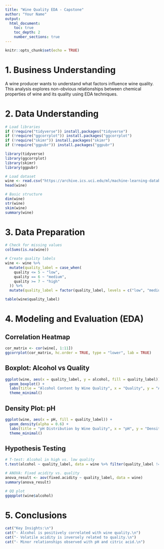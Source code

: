 ---
title: "Wine Quality EDA - Capstone"
author: "Your Name"
output:
  html_document:
    toc: true
    toc_depth: 2
    number_sections: true
---

```{r setup, include=FALSE}
knitr::opts_chunk$set(echo = TRUE)
```

# 1. Business Understanding

A wine producer wants to understand what factors influence wine quality. This analysis explores non-obvious relationships between chemical properties of wine and its quality using EDA techniques.

# 2. Data Understanding

```{r}
# Load libraries
if (!require("tidyverse")) install.packages("tidyverse")
if (!require("ggcorrplot")) install.packages("ggcorrplot")
if (!require("skimr")) install.packages("skimr")
if (!require("ggpubr")) install.packages("ggpubr")

library(tidyverse)
library(ggcorrplot)
library(skimr)
library(ggpubr)

# Load dataset
wine <- read.csv("https://archive.ics.uci.edu/ml/machine-learning-databases/wine-quality/winequality-red.csv", sep = ";")
head(wine)
```

```{r}
# Basic structure
dim(wine)
str(wine)
skim(wine)
summary(wine)
```

# 3. Data Preparation

```{r}
# Check for missing values
colSums(is.na(wine))

# Create quality labels
wine <- wine %>%
  mutate(quality_label = case_when(
    quality <= 5 ~ "low",
    quality == 6 ~ "medium",
    quality >= 7 ~ "high"
  )) %>%
  mutate(quality_label = factor(quality_label, levels = c("low", "medium", "high")))

table(wine$quality_label)
```

# 4. Modeling and Evaluation (EDA)

## Correlation Heatmap

```{r}
cor_matrix <- cor(wine[, 1:11])
ggcorrplot(cor_matrix, hc.order = TRUE, type = "lower", lab = TRUE)
```

## Boxplot: Alcohol vs Quality

```{r}
ggplot(wine, aes(x = quality_label, y = alcohol, fill = quality_label)) +
  geom_boxplot() +
  labs(title = "Alcohol Content by Wine Quality", x = "Quality", y = "Alcohol") +
  theme_minimal()
```

## Density Plot: pH

```{r}
ggplot(wine, aes(x = pH, fill = quality_label)) +
  geom_density(alpha = 0.6) +
  labs(title = "pH Distribution by Wine Quality", x = "pH", y = "Density") +
  theme_minimal()
```

## Hypothesis Testing

```{r}
# T-test: Alcohol in high vs. low quality
t.test(alcohol ~ quality_label, data = wine %>% filter(quality_label != "medium"))

# ANOVA: Fixed acidity vs. quality
anova_result <- aov(fixed.acidity ~ quality_label, data = wine)
summary(anova_result)

# QQ plot
ggqqplot(wine$alcohol)
```

# 5. Conclusions

```{r}
cat("Key Insights:\n")
cat("- Alcohol is positively correlated with wine quality.\n")
cat("- Volatile acidity is inversely related to quality.\n")
cat("- Minor relationships observed with pH and citric acid.\n")
```
